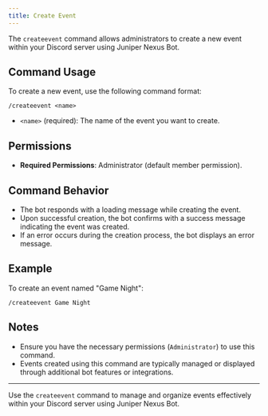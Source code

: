 ```yaml
---
title: Create Event
---
```


The `createevent` command allows administrators to create a new event within your Discord server using Juniper Nexus Bot.

## Command Usage

To create a new event, use the following command format:

```
/createevent <name>
```

- `<name>` (required): The name of the event you want to create.

## Permissions

- **Required Permissions**: Administrator (default member permission).

## Command Behavior

- The bot responds with a loading message while creating the event.
- Upon successful creation, the bot confirms with a success message indicating the event was created.
- If an error occurs during the creation process, the bot displays an error message.

## Example

To create an event named "Game Night":

```
/createevent Game Night
```

## Notes

- Ensure you have the necessary permissions (`Administrator`) to use this command.
- Events created using this command are typically managed or displayed through additional bot features or integrations.

---

Use the `createevent` command to manage and organize events effectively within your Discord server using Juniper Nexus Bot.
